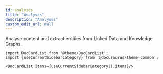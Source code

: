```yaml
---
id: analyses
title: "Analyses"
description: "Analyses"
custom_edit_url: null
---
```




Analyse content and extract entities from Linked Data and Knowledge Graphs.



```mdx-code-block
import DocCardList from '@theme/DocCardList';
import {useCurrentSidebarCategory} from '@docusaurus/theme-common';

<DocCardList items={useCurrentSidebarCategory().items}/>
```
      
